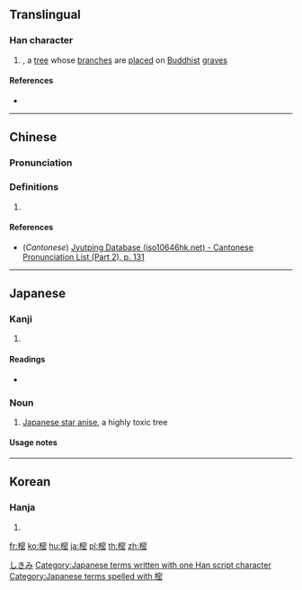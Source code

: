 ==Translingual==

===Han character===
{{Han char|rn=75|rad=木|as=11|sn=15|four=|canj=DJPU|ids=⿰木密}}

# {{vern|Japanese star anise}} {{gloss|{{taxlink|Illicium anisatum|species|noshow=1}}}}, a [[tree]] whose [[branch]]es are [[place]]d on [[Buddhist]] [[grave]]s

====References====
* {{Han ref|kx=0549.290|dkj=15428|dj=0937.230|hdz=21284.140|uh=6A12|ud=27154}}

----

==Chinese==
{{zh-forms}}

===Pronunciation===
{{zh-pron
|m=mì
|c=mat6
|mc=y
|oc=y
|ma=
|cat=pn
}}

===Definitions===
# {{rfdef|lang=zh}}

====References====
* (''Cantonese'') [http://www.iso10646hk.net/jp/document/download.jsp Jyutping Database (iso10646hk.net) - Cantonese Pronunciation List (Part 2), p. 131]

----

==Japanese==

===Kanji===
{{ja-kanji|grade=|rs=木11}}

# {{defn|lang=ja|sort=木11}}

====Readings====
* {{ja-readings|on=[[みつ]] (mitsu)|kun=[[じんこう]] (jinkou), [[しきみ]] (shikimi)}}

===Noun===
{{ja-noun|しきみ|シキミ}}
# {{ja-def|シキミ}} [[Japanese star anise]], a highly toxic tree

====Usage notes====
{{U:ja:biology|シキミ}}

[[Category:ja:Trees|しきみ]]
[[Category:Japanese terms written with one Han script character]]
[[Category:Japanese terms spelled with 樒]]

----

==Korean==

===Hanja===
{{ko-hanja|hangeul=밀|eumhun=|rv=mil|mr=mil|y=mil}}

# {{defn|lang=ko|sort=木11}}

[[fr:樒]]
[[ko:樒]]
[[hu:樒]]
[[ja:樒]]
[[pl:樒]]
[[th:樒]]
[[zh:樒]]